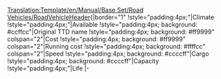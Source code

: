 <noinclude>[[Translation:Template/en/Manual/Base Set/Road Vehicles/RoadVehicleHeader]]</noinclude>{|border="1"
!style="padding:4px;"|Climate
!style="padding:4px;"|Available
!style="padding:4px; background: #ccffcc"|Original TTD name
!style="padding:4px; background: #ff9999" colspan="2"|Cost
!style="padding:4px; background: #ff9999" colspan="2"|Running cost
!style="padding:4px; background: #ffffcc" colspan="2"|Speed
!style="padding:4px; background: #ccccff"|Cargo
!style="padding:4px; background: #ccccff"|Capacity
!style="padding:4px;"|Life
|-